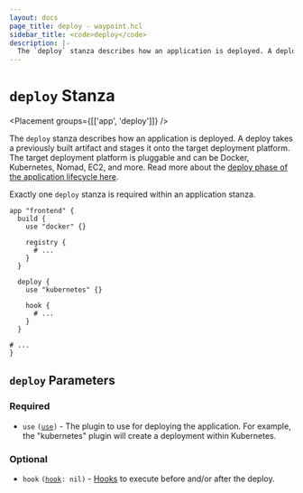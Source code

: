 ```yaml
---
layout: docs
page_title: deploy - waypoint.hcl
sidebar_title: <code>deploy</code>
description: |-
  The `deploy` stanza describes how an application is deployed. A deploy takes a previously built artifact and stages it onto the target deployment platform. The target deployment platform is pluggable and can be Docker, Kubernetes, Nomad, EC2, and more.
---
```


# `deploy` Stanza

<Placement groups={[['app', 'deploy']]} />

The `deploy` stanza describes how an application is deployed.
A deploy takes a previously built artifact and stages it onto the target
deployment platform. The target deployment platform is pluggable and can be
Docker, Kubernetes, Nomad, EC2, and more. Read more about the
[deploy phase of the application lifecycle here](/docs/lifecycle/deploy).

Exactly one `deploy` stanza is required within an application stanza.

```hcl
app "frontend" {
  build {
    use "docker" {}

    registry {
      # ...
    }
  }

  deploy {
    use "kubernetes" {}

    hook {
      # ...
    }
  }

# ...
}
```

## `deploy` Parameters

### Required

- `use` <code>([use][use])</code> - The plugin to use for deploying the
  application. For example, the "kubernetes" plugin will create a deployment
  within Kubernetes.

### Optional

- `hook` <code>([hook][hook]: nil)</code> - [Hooks](/docs/lifecycle/hooks)
  to execute before and/or after the deploy.

[hook]: /docs/waypoint-hcl/hook 'Hook Stanza'
[use]: /docs/waypoint-hcl/use 'Use Stanza'
